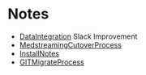 = Notes = 
* [[DataIntegration]] Slack Improvement
* [[MedstreamingCutoverProcess]]
* [[InstallNotes]]
* [[GITMigrateProcess]]
